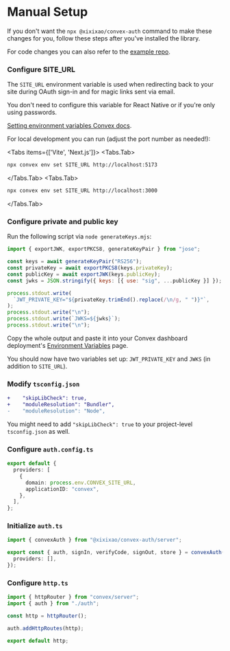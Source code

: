 
# Manual Setup

If you don't want the `npx @xixixao/convex-auth` command to make these changes
for you, follow these steps after you've installed the library.

For code changes you can also refer to the
[example repo](https://github.com/xixixao/convex-auth/blob/convex-auth-demo-src).

<Steps>

### Configure SITE_URL

The `SITE_URL` environment variable is used when redirecting back to your site
during OAuth sign-in and for magic links sent via email.

You don't need to configure this variable for React Native or if you're only
using passwords.

[Setting environment variables Convex docs](https://docs.convex.dev/production/environment-variables#setting-environment-variables).

For local development you can run (adjust the port number as needed!):

<Tabs items={['Vite', 'Next.js']}>
<Tabs.Tab>

```sh
npx convex env set SITE_URL http://localhost:5173
```

</Tabs.Tab>
<Tabs.Tab>

```sh
npx convex env set SITE_URL http://localhost:3000
```

</Tabs.Tab>
</Tabs>

### Configure private and public key

Run the following script via `node generateKeys.mjs`:

```js filename="generateKeys.mjs"
import { exportJWK, exportPKCS8, generateKeyPair } from "jose";

const keys = await generateKeyPair("RS256");
const privateKey = await exportPKCS8(keys.privateKey);
const publicKey = await exportJWK(keys.publicKey);
const jwks = JSON.stringify({ keys: [{ use: "sig", ...publicKey }] });

process.stdout.write(
  `JWT_PRIVATE_KEY="${privateKey.trimEnd().replace(/\n/g, " ")}"`,
);
process.stdout.write("\n");
process.stdout.write(`JWKS=${jwks}`);
process.stdout.write("\n");
```

Copy the whole output and paste it into your Convex dashboard deployment's
[Environment Variables](https://dashboard.convex.dev/deployment/settings/environment-variables)
page.

You should now have two variables set up: `JWT_PRIVATE_KEY` and `JWKS` (in
addition to `SITE_URL`).

### Modify `tsconfig.json`

```diff filename="convex/tsconfig.json"
+    "skipLibCheck": true,
+    "moduleResolution": "Bundler",
-    "moduleResolution": "Node",
```

You might need to add `"skipLibCheck": true` to your project-level
`tsconfig.json` as well.

### Configure `auth.config.ts`

```ts filename="convex/auth.config.ts"
export default {
  providers: [
    {
      domain: process.env.CONVEX_SITE_URL,
      applicationID: "convex",
    },
  ],
};
```

### Initialize `auth.ts`

```ts filename="convex/auth.ts"
import { convexAuth } from "@xixixao/convex-auth/server";

export const { auth, signIn, verifyCode, signOut, store } = convexAuth({
  providers: [],
});
```

### Configure `http.ts`

```ts filename="convex/http.ts"
import { httpRouter } from "convex/server";
import { auth } from "./auth";

const http = httpRouter();

auth.addHttpRoutes(http);

export default http;
```

</Steps>
